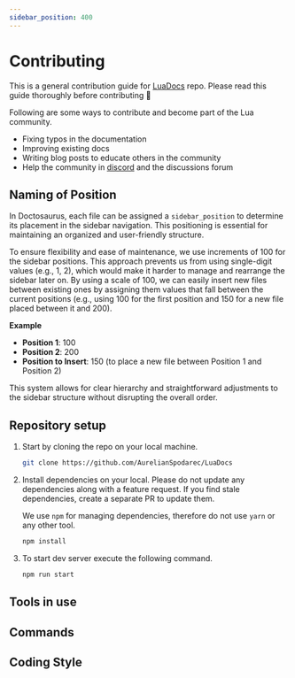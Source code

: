 ```yaml
---
sidebar_position: 400
---
```


# Contributing
This is a general contribution guide for [LuaDocs](https://github.com/AurelianSpodarec/LuaDocs) repo. Please read this guide thoroughly before contributing 🙏

Following are some ways to contribute and become part of the Lua community.

- Fixing typos in the documentation
- Improving existing docs
- Writing blog posts to educate others in the community
- Help the community in [discord](https://discord.gg/Jp2HFx3KTH) and the discussions forum

## Naming of Position
In Doctosaurus, each file can be assigned a `sidebar_position` to determine its placement in the sidebar navigation. This positioning is essential for maintaining an organized and user-friendly structure.

To ensure flexibility and ease of maintenance, we use increments of 100 for the sidebar positions. This approach prevents us from using single-digit values (e.g., 1, 2), which would make it harder to manage and rearrange the sidebar later on. By using a scale of 100, we can easily insert new files between existing ones by assigning them values that fall between the current positions (e.g., using 100 for the first position and 150 for a new file placed between it and 200).

**Example**
- **Position 1**: 100
- **Position 2**: 200
- **Position to Insert**: 150 (to place a new file between Position 1 and Position 2)

This system allows for clear hierarchy and straightforward adjustments to the sidebar structure without disrupting the overall order.

## Repository setup

1. Start by cloning the repo on your local machine.

    ```sh
    git clone https://github.com/AurelianSpodarec/LuaDocs
    ```

2. Install dependencies on your local. Please do not update any dependencies along with a feature request. If you find stale dependencies, create a separate PR to update them.

   We use `npm` for managing dependencies, therefore do not use `yarn` or any other tool.

    ```sh
    npm install
    ```

3. To start dev server execute the following command.

    ```sh
    npm run start
    ```

## Tools in use

## Commands

## Coding Style